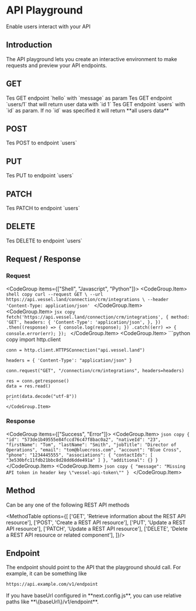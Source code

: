 
#  API Playground 

Enable users interact with your API

## Introduction

The API playground lets you create an interactive environment to make requests and preview your API endpoints.

## GET

<ApiPlayground method="GET" endpoint="hello" param={true} paramName="message">
	Tes GET endpoint `hello` with `message` as param
</ApiPlayground>

<ApiPlayground method="GET" endpoint="users/1">
	Tes GET endpoint `users/1` that will return user data with `id 1`
</ApiPlayground>

<ApiPlayground method="GET" endpoint="users" param={true} paramName="id">
	Tes GET endpoint `users` with `id` as param. If no `id` was specified it will return **all users data**
</ApiPlayground>

## POST

<ApiPlayground method="POST" endpoint="users">
	Tes POST to endpoint `users`
</ApiPlayground>

## PUT

<ApiPlayground method="PUT" endpoint="users">
	Tes PUT to endpoint `users`
</ApiPlayground>

## PATCH

<ApiPlayground method="PATCH" endpoint="users">
	Tes PATCH to endpoint `users`
</ApiPlayground>

## DELETE

<ApiPlayground method="DELETE" endpoint="users/1">
	Tes DELETE to endpoint `users`
</ApiPlayground>

## Request / Response

### Request

<CodeGroup items={["Shell", "Javascript", "Python"]}>
	<CodeGroup.Item>
	```shell copy
	curl --request GET \
		--url https://api.vessel.land/connection/crm/integrations \
		--header 'Content-Type: application/json'
	```
	</CodeGroup.Item>
	<CodeGroup.Item>
	```jsx copy
	fetch('https://api.vessel.land/connection/crm/integrations', {
		method: 'GET',
		headers: {
			'Content-Type': 'application/json',
		},
	})
	.then((response) => {
		console.log(response);
	})
	.catch((err) => {
		console.error(err);
	});
	```
	</CodeGroup.Item>
	<CodeGroup.Item>
	```python copy
	import http.client

	conn = http.client.HTTPSConnection("api.vessel.land")

	headers = { 'Content-Type': "application/json" }

	conn.request("GET", "/connection/crm/integrations", headers=headers)

	res = conn.getresponse()
	data = res.read()

	print(data.decode("utf-8"))
	```
	</CodeGroup.Item>
</CodeGroup>

### Response 

<CodeGroup items={["Success", "Error"]}>
	<CodeGroup.Item>
	```json copy
	{
		"id": "573de1b49555e84fccd76c47f8bac0a2",
		"nativeId": "23",
		"firstName": "Tom",
		"lastName": "Smith",
		"jobTitle": "Director of Operations",
		"email": "tom@bluecross.com",
		"account": "Blue Cross",
		"phone": "1234445555",
		"associations": {
			"contactIds": [
				"3e530bfc11fdb21bbc8d28dd6dde491a"
			]
		},
		"additional": {}
  }
	```
	</CodeGroup.Item>
	<CodeGroup.Item>
	```json copy
	{
		"message": "Missing API token in header key \"vessel-api-token\""
	}
	```
	</CodeGroup.Item>
</CodeGroup>

## Method

Can be any one of the following REST API methods

<MethodTable options={[
  ['GET', 'Retrieve information about the REST API resource'],
  ['POST', 'Create a REST API resource'],
  ['PUT', 'Update a REST API resource'],
  ['PATCH', 'Update a REST API resource'],
  ['DELETE', 'Delete a REST API resource or related component'],
]}/>

## Endpoint
The endpoint should point to the API that the playground should call. For example, it can be something like

```markdown
https://api.example.com/v1/endpoint
```

<Alert variant="success">
If you have baseUrl configured in **next.config.js**, you can use relative paths like **\{baseUrl\}/v1/endpoint**.
</Alert>